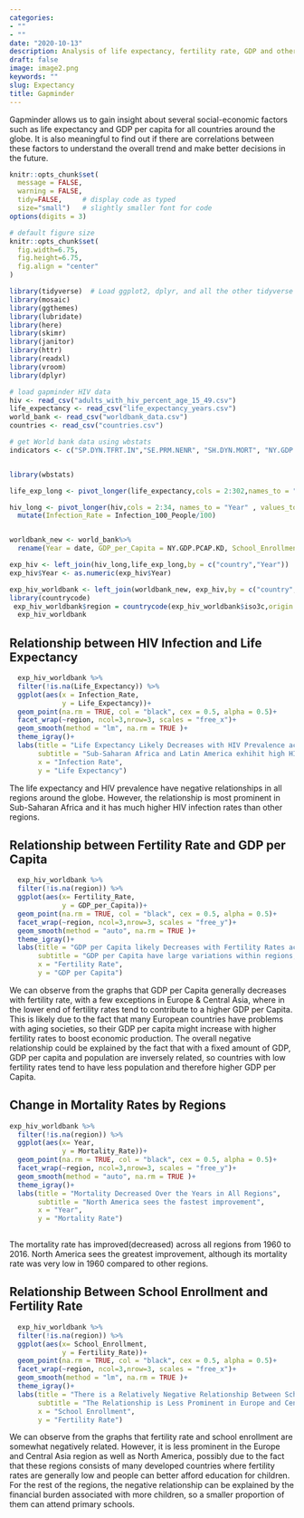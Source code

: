 ```yaml
---
categories:
- ""
- ""
date: "2020-10-13"
description: Analysis of life expectancy, fertility rate, GDP and other socio-economic factors.
draft: false
image: image2.png
keywords: ""
slug: Expectancy
title: Gapminder
---
```


Gapminder allows us to gain insight about several social-economic factors such as life expectancy and GDP per capita for all countries around the globe. It is also meaningful to find out if there are correlations between these factors to understand the overall trend and make better decisions in the future.

```r
knitr::opts_chunk$set(
  message = FALSE, 
  warning = FALSE, 
  tidy=FALSE,     # display code as typed
  size="small")   # slightly smaller font for code
options(digits = 3)

# default figure size
knitr::opts_chunk$set(
  fig.width=6.75, 
  fig.height=6.75,
  fig.align = "center"
)
```


```r
library(tidyverse)  # Load ggplot2, dplyr, and all the other tidyverse packages
library(mosaic)
library(ggthemes)
library(lubridate)
library(here)
library(skimr)
library(janitor)
library(httr)
library(readxl)
library(vroom)
library(dplyr)
```

```r

# load gapminder HIV data
hiv <- read_csv("adults_with_hiv_percent_age_15_49.csv")
life_expectancy <- read_csv("life_expectancy_years.csv")
world_bank <- read_csv("worldbank_data.csv")
countries <- read_csv("countries.csv")

# get World bank data using wbstats
indicators <- c("SP.DYN.TFRT.IN","SE.PRM.NENR", "SH.DYN.MORT", "NY.GDP.PCAP.KD")


library(wbstats)

```

```r

life_exp_long <- pivot_longer(life_expectancy,cols = 2:302,names_to = "Year", values_to = "Life_Expectancy")

hiv_long <- pivot_longer(hiv,cols = 2:34, names_to = "Year" , values_to = "Infection_100_People") %>%
  mutate(Infection_Rate = Infection_100_People/100)


worldbank_new <- world_bank%>%
  rename(Year = date, GDP_per_Capita = NY.GDP.PCAP.KD, School_Enrollment = SE.PRM.NENR, Mortality_Rate = SH.DYN.MORT, Fertility_Rate = SP.DYN.TFRT.IN)

exp_hiv <- left_join(hiv_long,life_exp_long,by = c("country","Year"))
exp_hiv$Year <- as.numeric(exp_hiv$Year)

exp_hiv_worldbank <- left_join(worldbank_new, exp_hiv,by = c("country","Year"), na.rm = TRUE)
library(countrycode)
 exp_hiv_worldbank$region = countrycode(exp_hiv_worldbank$iso3c,origin = "iso3c", destination = "region")
  exp_hiv_worldbank


```

## Relationship between HIV Infection and Life Expectancy
```r
  exp_hiv_worldbank %>% 
  filter(!is.na(Life_Expectancy)) %>% 
  ggplot(aes(x = Infection_Rate,
             y = Life_Expectancy))+
  geom_point(na.rm = TRUE, col = "black", cex = 0.5, alpha = 0.5)+
  facet_wrap(~region, ncol=3,nrow=3, scales = "free_x")+
  geom_smooth(method = "lm", na.rm = TRUE )+
  theme_igray()+
  labs(title = "Life Expectancy Likely Decreases with HIV Prevalence across Regions", 
       subtitle = "Sub-Saharan Africa and Latin America exhihit high HIV Infections", 
       x = "Infection Rate", 
       y = "Life Expectancy")

```

The life expectancy and HIV prevalence have negative relationships in all regions around the globe. However, the relationship is most prominent in Sub-Saharan Africa and it has much higher HIV infection rates than other regions.

## Relationship between Fertility Rate and GDP per Capita
```r
  exp_hiv_worldbank %>% 
  filter(!is.na(region)) %>% 
  ggplot(aes(x= Fertility_Rate,
             y = GDP_per_Capita))+
  geom_point(na.rm = TRUE, col = "black", cex = 0.5, alpha = 0.5)+
  facet_wrap(~region, ncol=3,nrow=3, scales = "free_y")+
  geom_smooth(method = "auto", na.rm = TRUE )+
  theme_igray()+
  labs(title = "GDP per Capita likely Decreases with Fertility Rates across Regions", 
       subtitle = "GDP per Capita have large variations within regions, however", 
       x = "Fertility Rate", 
       y = "GDP per Capita")
```

We can observe from the graphs that GDP per Capita generally decreases with fertility rate, with a few exceptions in Europe & Central Asia, where in the lower end of fertility rates tend to contribute to a higher GDP per Capita. This is likely due to the fact that many European countries have problems with aging societies, so their GDP per capita might increase with higher fertility rates to boost economic production. The overall negative relationship could be explained by the fact that with a fixed amount of GDP, GDP per capita and population are inversely related, so countries with low fertility rates tend to have less population and therefore higher GDP per Capita. 



## Change in Mortality Rates by Regions

```r
  
exp_hiv_worldbank %>% 
  filter(!is.na(region)) %>% 
  ggplot(aes(x= Year, 
             y = Mortality_Rate))+
  geom_point(na.rm = TRUE, col = "black", cex = 0.5, alpha = 0.5)+
  facet_wrap(~region, ncol=3,nrow=3, scales = "free_y")+
  geom_smooth(method = "auto", na.rm = TRUE )+
  theme_igray()+
  labs(title = "Mortality Decreased Over the Years in All Regions", 
       subtitle = "North America sees the fastest improvement", 
       x = "Year", 
       y = "Mortality Rate")
  

```

The mortality rate has improved(decreased) across all regions from 1960 to 2016. North America sees the greatest improvement, although its mortality rate was very low in 1960 compared to other regions. 

## Relationship Between School Enrollment and Fertility Rate

```r
  exp_hiv_worldbank %>% 
  filter(!is.na(region)) %>% 
  ggplot(aes(x= School_Enrollment, 
             y = Fertility_Rate))+
  geom_point(na.rm = TRUE, col = "black", cex = 0.5, alpha = 0.5)+
  facet_wrap(~region, ncol=3,nrow=3, scales = "free_x")+
  geom_smooth(method = "lm", na.rm = TRUE )+
  theme_igray()+
  labs(title = "There is a Relatively Negative Relationship Between School Enrollment and Fertility Rate", 
       subtitle = "The Relationship is Less Prominent in Europe and Central Asia", 
       x = "School Enrollment", 
       y = "Fertility Rate")
```

We can observe from the graphs that fertility rate and school enrollment are somewhat negatively related. However, it is less prominent in the Europe and Central Asia region as well as North America, possibly due to the fact that these regions consists of many developed countries where fertility rates are generally low and people can better afford education for children. For the rest of the regions, the negative relationship can be explained by the financial burden associated with more children, so a smaller proportion of them can attend primary schools.